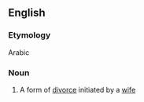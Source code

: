 ==English==

===Etymology===
Arabic {{m|ar|خُلع|tr=xulʕ}}

===Noun===
{{wikipedia}}
{{en-noun|-}}

# {{lb|en|Islam}} A form of [[divorce]] initiated by a [[wife]]